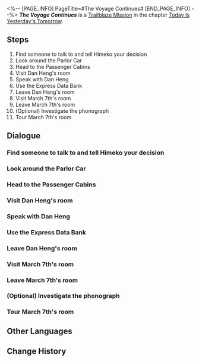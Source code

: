 <%-- [PAGE_INFO]
PageTitle=#The Voyage Continues#
[END_PAGE_INFO] --%>
{{Stub|Dialogue.}}
{{Mission Infobox
|id            = 1000502
|title         = 
|image         = <!--Mission The Voyage Continues.png-->
|type          = Trailblaze
|event_name    = 
|chapter       = Today Is Yesterday's Tomorrow
|requirements  = [[Trailblaze Mission]] ''[[The Voyage Continues]]'' completed
|summary       = <!--official mission summary from Fate's Atlas-->
|characters    = Trailblazer
|startLocation = [[Astral Express]] - [[Parlor Car]]
|world         = Astral Express
|area          = Parlor Car
|prev          = 
|next          = Drifting Between the Stars
|rewards       = Trailblaze EXP*200; Travel Encounters*4; Credit*10,000
}}
'''''The Voyage Continues''''' is a [[Trailblaze Mission]] in the chapter [[Today Is Yesterday's Tomorrow]].

==Steps==
# Find someone to talk to and tell Himeko your decision
# Look around the Parlor Car
# Head to the Passenger Cabins
# Visit Dan Heng's room
# Speak with Dan Heng
# Use the Express Data Bank
# Leave Dan Heng's room
# Visit March 7th's room
# Leave March 7th's room
# (Optional) Investigate the phonograph
# Tour March 7th's room

<!--
==Gameplay Notes==

--><!--
==Trial Character==

-->
==Dialogue==
{{Stub Dialogue}}

===Find someone to talk to and tell Himeko your decision===
{{Dialogue Start}}
:{{tx}}
{{Dialogue End}}

===Look around the Parlor Car===
{{Mission Description|type=trailblaze|location=Parlor Car|update|You boarded the amazing Astral Express, and it's time to get familiar with its passengers and facilities! From now on, this will be your home.}}
{{Dialogue Start}}
:{{tx}}
{{Dialogue End}}

===Head to the Passenger Cabins===
{{Dialogue Start}}
:{{tx}}
{{Dialogue End}}

===Visit Dan Heng's room===
{{Dialogue Start}}
:{{tx}}
{{Dialogue End}}

===Speak with Dan Heng===
{{Dialogue Start}}
:{{tx}}
{{Dialogue End}}

===Use the Express Data Bank===
{{Dialogue Start}}
:{{tx}}
{{Dialogue End}}

===Leave Dan Heng's room===
{{Dialogue Start}}
:{{tx}}
{{Dialogue End}}

===Visit March 7th's room===
{{Dialogue Start}}
:{{tx}}
{{Dialogue End}}

===Leave March 7th's room===
{{Dialogue Start}}
:{{tx}}
{{Dialogue End}}

===(Optional) Investigate the phonograph===
{{Dialogue Start}}
:{{tx}}
{{Dialogue End}}

===Tour March 7th's room===
{{Dialogue Start}}
:{{tx}}
{{Dialogue End}}

==Other Languages==
{{Other Languages
|en   = The Voyage Continues
|zhs  = 旅途正在继续
|zht  = 旅途正在繼續
|ja   = 旅は続く
|ko   = 계속되는 여정
|es   = La travesía continúa
|fr   = Le voyage continue
|ru   = Путешествие продолжается
|th   = การเดินทางกำลังดำเนินต่อไป
|vi   = Hành Trình Đang Tiếp Diễn
|de   = Die Reise geht weiter
|id   = Perjalanan Sedang Berlanjut
|pt   = A Viagem Continua
}}

==Change History==
{{Change History|1.0}}
